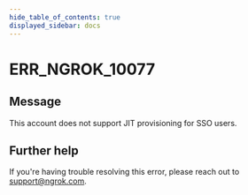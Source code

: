 ```yaml
---
hide_table_of_contents: true
displayed_sidebar: docs
---
```



# ERR_NGROK_10077

## Message

This account does not support JIT provisioning for SSO users.

<ErrorDetails error="err_ngrok_10077" />

## Further help

If you're having trouble resolving this error, please reach out to [support@ngrok.com](mailto:support@ngrok.com?subject=Help%20with%20ERR_NGROK_10077).

